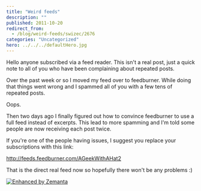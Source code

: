 ```yaml
---
title: "Weird feeds"
description: ""
published: 2011-10-20
redirect_from:
  - /blog/weird-feeds/swizec/2676
categories: "Uncategorized"
hero: ../../../defaultHero.jpg
---
```


Hello anyone subscribed via a feed reader. This isn't a real post, just a quick note to all of you who have been complaining about repeated posts.

Over the past week or so I moved my feed over to feedburner. While doing that things went wrong and I spammed all of you with a few tens of repeated posts.

Oops.

Then two days ago I finally figured out how to convince feedburner to use a full feed instead of excerpts. This lead to more spamming and I'm told some people are now receiving each post twice.

If you're one of the people having issues, I suggest you replace your subscriptions with this link:

http://feeds.feedburner.com/AGeekWithAHat2

That is the direct real feed now so hopefully there won't be any problems :)

[![Enhanced by Zemanta](http://img.zemanta.com/zemified_e.png?x-id=d3d3bab9-b81c-4c55-9315-290b360817ad)](http://www.zemanta.com/ "Enhanced by Zemanta")
